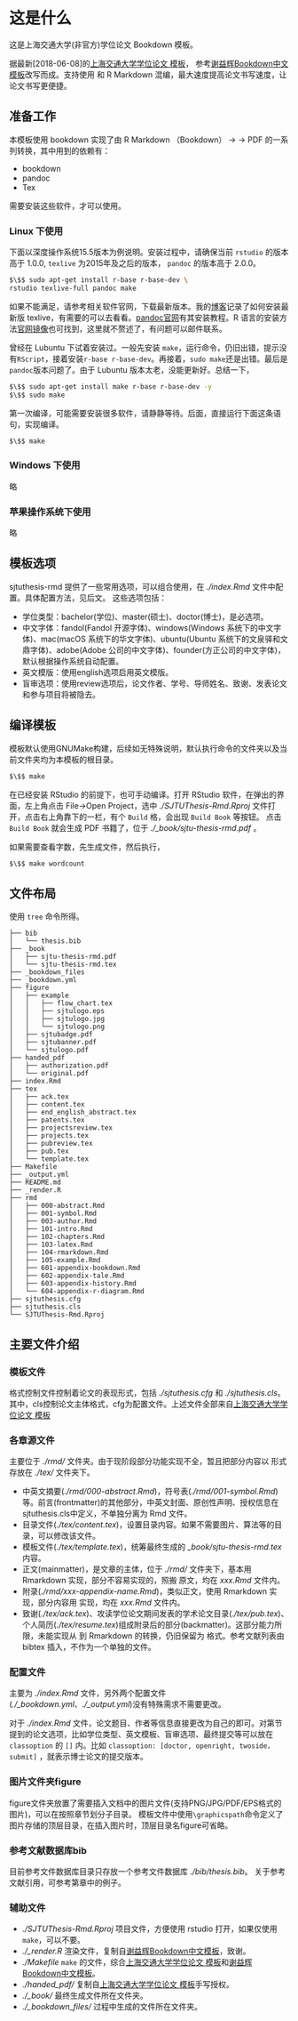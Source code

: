 \mainmatter

# 这是什么 {#chap:intro}

这是上海交通大学(非官方)学位论文 Bookdown 模板。

据最新[2018-06-08]的[上海交通大学学位论文 \LaTeX 模板](https://github.com/sjtug/SJTUThesis)， 参考[谢益辉Bookdown中文模板](https://github.com/yihui/bookdown-chinese)改写而成\cite{xie2015}。支持使用 \LaTeX 和 R Markdown 混编，最大速度提高论文书写速度，让论文书写更便捷。

## 准备工作

本模板使用 bookdown 实现了由 R Markdown （Bookdown） -> \LaTeX -> PDF 的一系列转换，其中用到的依赖有：

- bookdown
- pandoc
- Tex

需要安装这些软件，才可以使用。

### Linux 下使用

下面以深度操作系统15.5版本为例说明。安装过程中，请确保当前 `rstudio` 的版本高于 1.0.0, `texlive` 为2015年及之后的版本， `pandoc` 的版本高于 2.0.0。

```.bash
$\$$ sudo apt-get install r-base r-base-dev \
rstudio texlive-full pandoc make
```

如果不能满足，请参考相关软件官网，下载最新版本。我的[博客](https://my.oschina.net/bubifengyun/blog/1936119)记录了如何安装最新版 texlive，有需要的可以去看看。[pandoc官网](https://github.com/jgm/pandoc/blob/master/INSTALL.md)有其安装教程。R 语言的安装方法[官网镜像](https://mirrors.tuna.tsinghua.edu.cn/CRAN/)也可找到，这里就不赘述了，有问题可以邮件联系。

曾经在 Lubuntu 下试着安装过。一般先安装 `make`，运行命令，仍旧出错，提示没有`RScript`，接着安装`r-base r-base-dev`。再接着，`sudo make`还是出错。最后是`pandoc`版本问题了。由于 Lubuntu 版本太老，没能更新好。总结一下，

```.bash
$\$$ sudo apt-get install make r-base r-base-dev -y
$\$$ sudo make
```
第一次编译，可能需要安装很多软件，请静静等待。后面，直接运行下面这条语句，实现编译。

```.bash
$\$$ make
```

### Windows 下使用

略

### 苹果操作系统下使用

略

## 模板选项 {#intro:options}

sjtuthesis-rmd 提供了一些常用选项，可以组合使用，在 *./index.Rmd* 文件中配置。具体配置方法，见后文。
这些选项包括：

- 学位类型：bachelor(学位)、master(硕士)、doctor(博士)，是必选项。
- 中文字体：fandol(Fandol 开源字体)、windows(Windows 系统下的中文字体)、mac(macOS 系统下的华文字体)、ubuntu(Ubuntu 系统下的文泉驿和文鼎字体)、adobe(Adobe 公司的中文字体)、founder(方正公司的中文字体)，默认根据操作系统自动配置。
- 英文模版：使用english选项启用英文模版。
- 盲审选项：使用review选项后，论文作者、学号、导师姓名、致谢、发表论文和参与项目将被隐去。

## 编译模板

模板默认使用GNUMake构建，后续如无特殊说明，默认执行命令的文件夹以及当前文件夹均为本模板的根目录。

```.bash
$\$$ make
```

在已经安装 RStudio 的前提下，也可手动编译。打开 RStudio 软件，在弹出的界面，左上角点击 File->Open Project，选中 *./SJTUThesis-Rmd.Rproj* 文件打开，点击右上角靠下的一栏，有个 `Build` 格，会出现 `Build Book` 等按钮。
点击 `Build Book` 就会生成 PDF 书籍了，位于 *./\_book/sjtu-thesis-rmd.pdf* 。

如果需要查看字数，先生成文件，然后执行，

```.bash
$\$$ make wordcount
```

## 文件布局

使用 `tree` 命令所得。
```.block2
├── bib
│   └── thesis.bib
├── _book
│   ├── sjtu-thesis-rmd.pdf
│   └── sjtu-thesis-rmd.tex
├── _bookdown_files
├── _bookdown.yml
├── figure
│   ├── example
│   │   ├── flow_chart.tex
│   │   ├── sjtulogo.eps
│   │   ├── sjtulogo.jpg
│   │   └── sjtulogo.png
│   ├── sjtubadge.pdf
│   ├── sjtubanner.pdf
│   └── sjtulogo.pdf
├── handed_pdf
│   ├── authorization.pdf
│   └── original.pdf
├── index.Rmd
├── tex
│   ├── ack.tex
│   ├── content.tex
│   ├── end_english_abstract.tex
│   ├── patents.tex
│   ├── projectsreview.tex
│   ├── projects.tex
│   ├── pubreview.tex
│   ├── pub.tex
│   └── template.tex
├── Makefile
├── _output.yml
├── README.md
├── _render.R
├── rmd
│   ├── 000-abstract.Rmd
│   ├── 001-symbol.Rmd
│   ├── 003-author.Rmd
│   ├── 101-intro.Rmd
│   ├── 102-chapters.Rmd
│   ├── 103-latex.Rmd
│   ├── 104-rmarkdown.Rmd
│   ├── 105-example.Rmd
│   ├── 601-appendix-bookdown.Rmd
│   ├── 602-appendix-tale.Rmd
│   ├── 603-appendix-history.Rmd
│   └── 604-appendix-r-diagram.Rmd
├── sjtuthesis.cfg
├── sjtuthesis.cls
└── SJTUThesis-Rmd.Rproj
```

## 主要文件介绍

### \LaTeX 模板文件

格式控制文件控制着论文的表现形式，包括 *./sjtuthesis.cfg* 和 *./sjtuthesis.cls*。
其中，\cqh cls\cqt 控制论文主体格式，\cqh cfg\cqt 为配置文件。上述文件全部来自[上海交通大学学位论文 \LaTeX 模板](https://github.com/sjtug/SJTUThesis)

### 各章源文件

主要位于 *./rmd/* 文件夹。由于现阶段部分功能实现不全，暂且把部分内容以 \LaTeX 形式存放在 *./tex/* 文件夹下。

- 中英文摘要(*./rmd/000-abstract.Rmd*)，符号表(*./rmd/001-symbol.Rmd*)等。前言(frontmatter)的其他部分，中英文封面、原创性声明、授权信息在sjtuthesis.cls中定义，不单独分离为 Rmd 文件。
- 目录文件(*./tex/content.tex*)，设置目录内容。如果不需要图片、算法等的目录，可以修改该文件。
- 模板文件(*./tex/template.tex*)，统筹最终生成的 *\_book/sjtu-thesis-rmd.tex* 内容。
- 正文(mainmatter)，是文章的主体，位于 *./rmd/* 文件夹下，基本用 Rmarkdown 实现，部分不容易实现的，照搬 \LaTeX 原文，均在 *xxx.Rmd* 文件内。
- 附录(*./rmd/xxx-appendix-name.Rmd*)，类似正文，使用 Rmarkdown 实现，部分内容用 \LaTeX 实现，均在 *xxx.Rmd* 文件内。
- 致谢(*./tex/ack.tex*)、攻读学位论文期间发表的学术论文目录(*./tex/pub.tex*)、个人简历(*./tex/resume.tex*)组成附录后的部分(backmatter)。这部分能力所限，未能实现从 \LaTeX 到 Rmarkdown 的转换，仍旧保留为 \LaTeX 格式。参考文献列表由 bibtex 插入，不作为一个单独的文件。

### 配置文件

主要为 *./index.Rmd* 文件，另外两个配置文件(*./\_bookdown.yml*、*./\_output.yml*)没有特殊需求不需要更改。

对于 *./index.Rmd* 文件，论文题目、作者等信息直接更改为自己的即可。对第\ref{intro:options}节提到的论文选项，比如学位类型、英文模板、盲审选项、最终提交等可以放在 `classoption` 的 `[]` 内。比如 `classoption: [doctor, openright, twoside， submit]` ，就表示博士论文的提交版本。

### 图片文件夹figure {#intro:fig}

figure文件夹放置了需要插入文档中的图片文件(支持PNG/JPG/PDF/EPS格式的图片)，可以在按照章节划分子目录。
模板文件中使用`\graphicspath`命令定义了图片存储的顶层目录，在插入图片时，顶层目录名\cqh figure\cqt 可省略。

### 参考文献数据库bib {#intro:bib}

目前参考文件数据库目录只存放一个参考文件数据库 *./bib/thesis.bib*。
关于参考文献引用，可参考第\ref{chap:latex}章中的例子。

### 辅助文件

- *./SJTUThesis-Rmd.Rproj* 项目文件，方便使用 rstudio 打开，如果仅使用 `make`，可以不要。
- *./\_render.R* 渲染文件，复制自[谢益辉Bookdown中文模板](https://github.com/yihui/bookdown-chinese)，致谢。
- *./Makefile* `make` 的文件，综合[上海交通大学学位论文 \LaTeX 模板](https://github.com/sjtug/SJTUThesis)和[谢益辉Bookdown中文模板](https://github.com/yihui/bookdown-chinese)。
- *./handed_pdf/* 复制自[上海交通大学学位论文 \LaTeX 模板](https://github.com/sjtug/SJTUThesis)手写授权。
- *./\_book/* 最终生成文件所在文件夹。
- *./\_bookdown\_files/* 过程中生成的文件所在文件夹。
